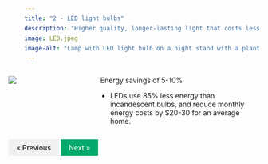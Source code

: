 ```yaml
---
title: "2 - LED light bulbs"
description: "Higher quality, longer-lasting light that costs less on electricity bills"
image: LED.jpeg
image-alt: "Lamp with LED light bulb on a night stand with a plant and box tissue"
---
```


:::: {.columns}

::: {.column width="20%"}
![](LED.jpeg)
:::

::: {.column width="10%"}
<!-- empty column to create gap -->
:::

::: {.column width="70%"}

 Energy savings of 5-10%

-   LEDs use 85% less energy than incandescent bulbs, and reduce monthly energy costs by \$20-30 for an average home.


:::

::::

<html>
<head>
<meta name="viewport" content="width=device-width, initial-scale=1">
<style>
a {
  text-decoration: none;
  display: inline-block;
  padding: 8px 16px;
}

a:hover {
  background-color: #ddd;
  color: black;
}

.previous {
  background-color: #f1f1f1;
  color: black;
}

.next {
  background-color: #04AA6D;
  color: white;
}

.round {
  border-radius: 50%;
}
</style>
</head>
<body>


<a href="01-step.html" class="previous">&laquo; Previous</a>
<a href="03-step.html" class="next float-end">Next &raquo;</a>

  
</body>
</html> 

